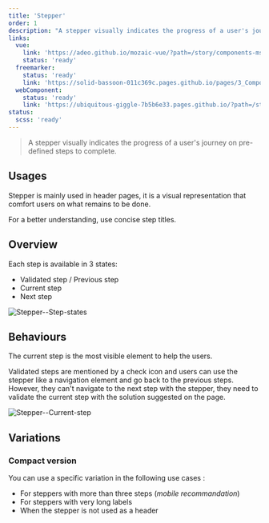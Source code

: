 ```yaml
---
title: 'Stepper'
order: 1
description: "A stepper visually indicates the progress of a user's journey on pre-defined steps to complete."
links:
  vue:
    link: 'https://adeo.github.io/mozaic-vue/?path=/story/components-mstepper'
    status: 'ready'
  freemarker:
    status: 'ready'
    link: 'https://solid-bassoon-011c369c.pages.github.io/pages/3_Components/stepper/'
  webComponent:
    status: 'ready'
    link: 'https://ubiquitous-giggle-7b5b6e33.pages.github.io/?path=/story/components-stepper'
status:
  scss: 'ready'
---
```


> A stepper visually indicates the progress of a user's journey on pre-defined steps to complete.

<Story id="indicator-stepper--default" />

## Usages

Stepper is mainly used in header pages, it is a visual representation that comfort users on what remains to be done.

<Highlight type="warning" title="Be aware">
  For a better understanding, use concise step titles.
</Highlight>

## Overview

Each step is available in 3 states:

- Validated step / Previous step
- Current step
- Next step

![Stepper--Step-states](Stepper--Step-states.png)

## Behaviours

The current step is the most visible element to help the users.

Validated steps are mentioned by a check icon and users can use the stepper like a navigation element and go back to the previous steps.
However, they can't navigate to the next step with the stepper, they need to validate the current step with the solution suggested on the page.

![Stepper--Current-step](Stepper--Current-step.png)

## Variations

### Compact version

You can use a specific variation in the following use cases :

- For steppers with more than three steps (_mobile recommandation_)
- For steppers with very long labels
- When the stepper is not used as a header

<Story id="indicator-stepper--variation-compact" />
